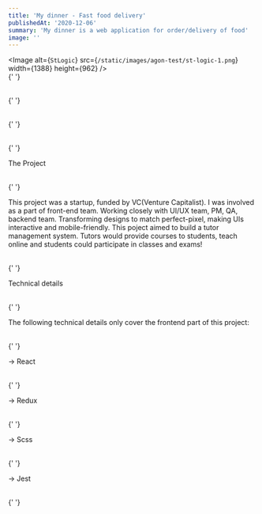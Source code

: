 ```yaml
---
title: 'My dinner - Fast food delivery'
publishedAt: '2020-12-06'
summary: 'My dinner is a web application for order/delivery of food'
image: ''
---
```


<Image
  alt={`StLogic`}
  src={`/static/images/agon-test/st-logic-1.png`}
  width={1388}
  height={962}
/>
<br />{' '}

<br />{' '}

<br />{' '}

<br />{' '}

<heading2> The Project</heading2>

<br />{' '}

This project was a startup, funded by VC(Venture Capitalist). I was involved as a part of front-end team. Working closely with UI/UX team, PM, QA, backend team. Transforming designs to match perfect-pixel, making UIs interactive and mobile-friendly.
This poject aimed to build a tutor management system. Tutors would provide courses to students, teach online and students could participate in classes and exams!

<br />{' '}

<heading2> Technical details</heading2>

<br />{' '}

The following technical details only cover the frontend part of this project:

<br />{' '}

-> React

<br />{' '}

-> Redux

<br />{' '}

-> Scss

<br />{' '}

-> Jest

<br />{' '}
